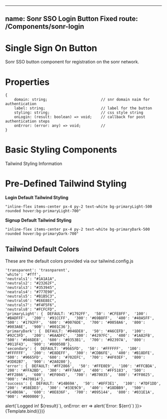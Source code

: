 
<!-- LoginButton.stories.mdx -->


---
name: Sonr SSO Login Button Fixed
route: /Components/sonr-login
---

<Meta title="Single Sign On Button" component={LoginButton} />

# Single Sign On Button
Sonr SSO button component for registration on the sonr network.

# Properties
```
{
    domain: string;                        // snr domain naim for authentication
    label: string;                         // label for the button
    styling: string;                       // css style string
    onLogin: (result: boolean) => void;    // callback for post authentication steps
    onError: (error: any) => void;         //
}
```

# Basic Styling Components

Tailwind Styling Information

# Pre-Defined Tailwind Styling

**Login Default Tailwind Styling**
```
"inline-flex items-center px-4 py-2 text-white bg-primaryLight-500 rounded hover:bg-primaryLight-700"
```
**Signup Default Tailwind Styling**
```
"inline-flex items-center px-4 py-2 text-white bg-primaryDark-500 rounded hover:bg-primaryDark-700"
```

## Tailwind Default Colors

These are the default colors provided via our tailwind.config.js

```
'transparent': 'trasnparent',
'white': '#fff',
'neutrals1': "#1A1A1A",
'neutrals2': "#23262F",
'neutrals3': "#353945",
'neatrals4': "#777E90",
'neutrals5': "#B1B5C3",
'neutrals6': "#E6E8EC",
'neutrals7': "#F4F5F6",
'neutrals8': "#FCFCFD",
'primaryLight': {  DEFAULT: '#1792FF',  '50': '#CFE8FF',  '100': '#BADFFF',  '200': '#91CCFF',  '300': '#69B8FF',  '400': '#40A5FF',  '500': '#1792FF',  '600': '#0076DE',  '700': '#0058A6',  '800': '#003A6E',  '900': '#001C36'},
'primaryDark': {  DEFAULT: '#046DE8',  '50': '#A6CEFD',  '100': '#92C3FD',  '200': '#6AADFC',  '300': '#4297FC',  '400': '#1A82FB',  '500': '#046DE8',  '600': '#0353B1',  '700': '#02397A',  '800': '#011F43',  '900': '#00050B'},
'secondary': {  DEFAULT: '#9665FD',  '50': '#FFFFFF',  '100': '#FFFFFF',  '200': '#E8DEFF',  '300': '#CDB6FE',  '400': '#B18DFE',  '500': '#9665FD',  '600': '#702EFC',  '700': '#4F03EF',  '800': '#3D02B7',  '900': '#2A0280'},
'error': {  DEFAULT: '#FF2866',  '50': '#FFE0E9',  '100': '#FFCBDA',  '200': '#FFA2BD',  '300': '#FF7AA0',  '400': '#FF5183',  '500': '#FF2866',  '600': '#EF0045',  '700': '#B70035',  '800': '#7F0025',  '900': '#470014'},
'success': {  DEFAULT: '#14B69A',  '50': '#8FF3E1',  '100': '#7DF1DD',  '200': '#58EDD3',  '300': '#33E9C9',  '400': '#18DBB9',  '500': '#14B69A',  '600': '#0E836F',  '700': '#095144',  '800': '#031E1A',  '900': '#000000'},
```

<ArgsTable of={LoginButton} />


<Canvas>
    <Story name="Light" args={{
        label: "Login",
        domain: 'domain.snr',
        styling: "inline-flex items-center px-4 py-2 text-white bg-primaryLight-500 rounded hover:bg-primaryLight-700",
        onLogin: result => alert(`Logged in! ${result}`),
        onError: err => alert(`Error: ${err}`)
    }}>
        {Template.bind({})}
    </Story>
</Canvas>
